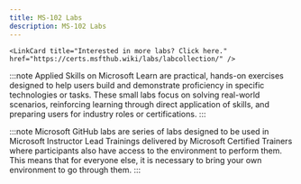 ```yaml
---
title: MS-102 Labs
description: MS-102 Labs
---
```



    <LinkCard title="Interested in more labs? Click here." href="https://certs.msfthub.wiki/labs/labcollection/" /> 

<Tabs>
  <TabItem label="Applied Skills">

:::note 
Applied Skills on Microsoft Learn are practical, hands-on exercises designed to help users build and demonstrate proficiency in specific technologies or tasks. These small labs focus on solving real-world scenarios, reinforcing learning through direct application of skills, and preparing users for industry roles or certifications.
:::

  <CardGrid>
  <LinkCard title="Get started with identities and access using Microsoft Entra" href="https://learn.microsoft.com/credentials/applied-skills/get-started-with-identities-and-access-using-microsoft-entra/?WT.mc_id=studentamb_165290" />
  </CardGrid>
  </TabItem>

  <TabItem label="Microsoft GitHub">

:::note 
Microsoft GitHub labs are series of labs designed to be used in Microsoft Instructor Lead Trainings delivered by Microsoft Certified Trainers where participants also have access to the environment to perform them. This means that for everyone else, it is necessary to bring your own environment to go through them. 
:::
    <LinkCard title="Initialize your Microsoft 365 Tenant" href="https://github.com/MicrosoftLearning/MS-102T00-Microsoft-365-Administrator-Essentials/blob/master/Instructions/Labs/LAB_AK_01_Lab1_Ex1_Initialize_M365_Tenant.md" /> 

  <CardGrid>
    <LinkCard title="Manage Users and Groups" href="https://github.com/MicrosoftLearning/MS-102T00-Microsoft-365-Administrator-Essentials/blob/master/Instructions/Labs/LAB_AK_01_Lab1_Ex2_Manage_Users_and_Groups.md" /> 
    <LinkCard title="Add a Custom Domain" href= "https://github.com/MicrosoftLearning/MS-102T00-Microsoft-365-Administrator-Essentials/blob/master/Instructions/Labs/LAB_AK_01_Lab1_Ex3_Add_a_Domain.md" /> 
    <LinkCard title="Manage roles and role groups" href="https://github.com/MicrosoftLearning/MS-102T00-Microsoft-365-Administrator-Essentials/blob/master/Instructions/Labs/LAB_AK_02_Lab2_Ex1_Manage_roles_and_role_groups.md" /> 
    <LinkCard title="Monitor and Troubleshoot Microsoft 365" href="https://github.com/MicrosoftLearning/MS-102T00-Microsoft-365-Administrator-Essentials/blob/master/Instructions/Labs/LAB_AK_02_Lab2_Ex2_Monitor_Microsoft_365.md" /> 
    <LinkCard title="Manage a Microsoft 365 Apps for enterprise installation" href="https://github.com/MicrosoftLearning/MS-102T00-Microsoft-365-Administrator-Essentials/blob/master/Instructions/Labs/LAB_AK_02_Lab2_Ex3_M365_Apps.md" /> 
    <LinkCard title="Prepare for Identity Synchronization" href="https://github.com/MicrosoftLearning/MS-102T00-Microsoft-365-Administrator-Essentials/blob/master/Instructions/Labs/LAB_AK_03_Lab3_Ex1_Prepare_Identity_Synch.md" /> 
    <LinkCard title="Implement Identity Synchronization" href="https://github.com/MicrosoftLearning/MS-102T00-Microsoft-365-Administrator-Essentials/blob/master/Instructions/Labs/LAB_AK_03_Lab3_Ex2_Implement_Identity_Synch.md" />
    <LinkCard title="Manage secure user access" href="https://github.com/MicrosoftLearning/MS-102T00-Microsoft-365-Administrator-Essentials/blob/master/Instructions/Labs/LAB_AK_04_Lab4_Ex1_Manage_secure_user_access.md" /> 
    <LinkCard title="PIM Administrator approval" href="https://github.com/MicrosoftLearning/MS-102T00-Microsoft-365-Administrator-Essentials/blob/master/Instructions/Labs/LAB_AK_04_Lab4_Ex2_PIM_Admin_Approval.md" /> 
    <LinkCard title="PIM Self-Approval" href="https://github.com/MicrosoftLearning/MS-102T00-Microsoft-365-Administrator-Essentials/blob/master/Instructions/Labs/LAB_AK_04_Lab4_Ex3_PIM_Self_Approval.md" /> 
    <LinkCard title="PIM Teammate Approval Request" href="https://github.com/MicrosoftLearning/MS-102T00-Microsoft-365-Administrator-Essentials/blob/master/Instructions/Labs/LAB_AK_04_Lab4_Ex4_PIM_Teammate_Approval.md" /> 
    <LinkCard title="Implement a Safe Attachments policy" href="https://github.com/MicrosoftLearning/MS-102T00-Microsoft-365-Administrator-Essentials/blob/master/Instructions/Labs/LAB_AK_05_Lab5_Ex1_Safe_Attachments.md" /> 
    <LinkCard title="Implement a Safe Links Policy" href="https://github.com/MicrosoftLearning/MS-102T00-Microsoft-365-Administrator-Essentials/blob/master/Instructions/Labs/LAB_AK_05_Lab5_Ex2_Safe_Links.md" /> 
    <LinkCard title="Prepare for Alert Policies" href="https://github.com/MicrosoftLearning/MS-102T00-Microsoft-365-Administrator-Essentials/blob/master/Instructions/Labs/LAB_AK_06_Lab6_Ex1_Prepare_Alert_Policies.md" />   
    <LinkCard title="Implement a Mailbox Permission Alert" href="https://github.com/MicrosoftLearning/MS-102T00-Microsoft-365-Administrator-Essentials/blob/master/Instructions/Labs/LAB_AK_06_Lab6_Ex2_Mailbox_Permission_Alert.md" /> 
    <LinkCard title="Implement a SharePoint Permission Alert" href="https://github.com/MicrosoftLearning/MS-102T00-Microsoft-365-Administrator-Essentials/blob/master/Instructions/Labs/LAB_AK_06_Lab6_Ex3_SharePoint_Permission_Alert.md" />   
    <LinkCard title="Test the Default eDiscovery Alert" href="https://github.com/MicrosoftLearning/MS-102T00-Microsoft-365-Administrator-Essentials/blob/master/Instructions/Labs/LAB_AK_06_Lab6_Ex4_eDiscovery_Alert.md" /> 
    <LinkCard title="Conduct a Spear Phishing attack using Attack Simulation training" href="https://github.com/MicrosoftLearning/MS-102T00-Microsoft-365-Administrator-Essentials/blob/master/Instructions/Labs/LAB_AK_06_Lab6_Ex5_AttackSim_Phishing_attack.md" />  
    <LinkCard title="Conduct a Drive-by URL attack using Attack Simulation training" href="https://github.com/MicrosoftLearning/MS-102T00-Microsoft-365-Administrator-Essentials/blob/master/Instructions/Labs/LAB_AK_06_Lab6_Ex6_AttackSim_PW_attack.md" /> 
    <LinkCard title="Validate alert nofications and simulated attacks" href="https://github.com/MicrosoftLearning/MS-102T00-Microsoft-365-Administrator-Essentials/blob/master/Instructions/Labs/LAB_AK_06_Lab6_Ex7_Validate_Alerts_And_Attacks.md" />    
    <LinkCard title="Configure In-place Archiving and Retention Policies" href="https://github.com/MicrosoftLearning/MS-102T00-Microsoft-365-Administrator-Essentials/blob/master/Instructions/Labs/LAB_AK_07_Lab7_Ex1_Retention_Policies.md" /> 
    <LinkCard title="Manage DLP Policies" href="https://github.com/MicrosoftLearning/MS-102T00-Microsoft-365-Administrator-Essentials/blob/master/Instructions/Labs/LAB_AK_08_Lab8_Ex1_Manage_DLP_Policies.md" /> 
    <LinkCard title="Test the DLP Policy" href="https://github.com/MicrosoftLearning/MS-102T00-Microsoft-365-Administrator-Essentials/blob/master/Instructions/Labs/LAB_AK_08_Lab8_Ex2_Test_DLP_Policy.md" /> 
    <LinkCard title="Implement Sensitivity labels with Microsoft Purview Information Protection" href="https://github.com/MicrosoftLearning/MS-102T00-Microsoft-365-Administrator-Essentials/blob/master/Instructions/Labs/LAB_AK_09_Lab9_Ex1_Implement%20Sensitivity%20labels.md" /> 
  </CardGrid>
  </TabItem>
</Tabs>

